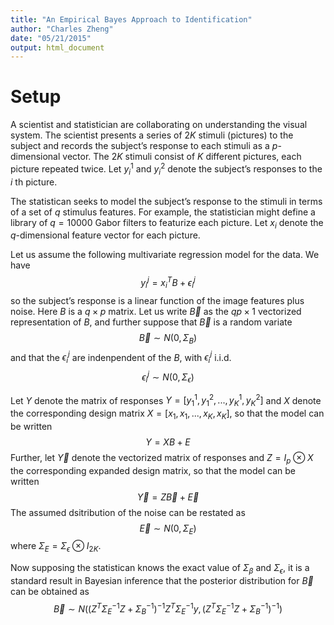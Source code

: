 ```yaml
---
title: "An Empirical Bayes Approach to Identification"
author: "Charles Zheng"
date: "05/21/2015"
output: html_document
---
```


# Setup

A scientist and statistician are collaborating on understanding the visual system.
The scientist presents a series of $2 K$ stimuli (pictures) to the subject
and records the subject's response to each stimuli as a $p$-dimensional vector.
The $2K$ stimuli consist of $K$ different pictures, each picture repeated twice.
Let $y_{i}^1$ and $y_i^2$ denote the subject's responses to the $i$ th picture.

The statistican seeks to model the subject's response to the stimuli
in terms of a set of $q$ stimulus features.  For example, the statistician might define
a library of $q = 10000$ Gabor filters to featurize each picture.
Let $x_i$ denote the $q$-dimensional feature vector for each picture.

Let us assume the following multivariate regression model for the data.  We have
$$
y_i^j = x_i^T B + \epsilon_i^j
$$
so the subject's response is a linear function of the image features plus noise.
Here $B$ is a $q \times p$ matrix.  Let us write $\vec{B}$ as the $qp \times 1$ vectorized
representation of $B$, and further suppose that $\vec{B}$ is a random variate 
$$
\vec{B} \sim N(0, \Sigma_B)
$$
and that the $\epsilon_i^j$ are indenpendent of the $B$, with $\epsilon_i^j$ 
i.i.d.
$$
\epsilon_i^j \sim N(0,\Sigma_\epsilon)
$$

Let $Y$ denote the matrix of responses $Y = [y_1^1, y_1^2, ..., y_K^1, y_K^2]$
and $X$ denote the corresponding design matrix $X = [x_1, x_1, ..., x_K, x_K]$, so that the model can be written
$$
Y = XB + E
$$
Further, let $\vec{Y}$ denote the vectorized matrix of responses and $Z = I_p \otimes X$
the corresponding expanded design matrix, so that the model can be written
$$
\vec{Y} = Z\vec{B} + \vec{E}
$$
The assumed dsitribution of the noise can be restated as
$$
\vec{E} \sim N(0, \Sigma_E)
$$
where $\Sigma_E = \Sigma_\epsilon \otimes I_{2K}$.

Now supposing the statistican knows the exact value of $\Sigma_\beta$ and $\Sigma_\epsilon$,
it is a standard result in Bayesian inference that the posterior distribution for $\vec{B}$ can be obtained as
$$
\vec{B} \sim N( (Z^T \Sigma_E^{-1} Z + \Sigma_B^{-1})^{-1} Z^T \Sigma_E^{-1} y,
(Z^T \Sigma_E^{-1} Z +\Sigma_B^{-1})^{-1})
$$